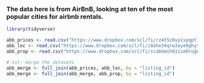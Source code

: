 ### The data here is from AirBnB, looking at ten of the most popular cities for airbnb rentals.

```r
library(tidyverse)

abb_prices <- read.csv("https://www.dropbox.com/scl/fi/rz4t5z8vy1spqptlvtsj7/airbnb_listing_price.csv?rlkey=r0eox5fixckhda984n4blu3tp&dl=0&raw=1")
abb_loc <- read.csv("https://www.dropbox.com/scl/fi/i8ohe34qrw3aye0ghysy5/airbnb_location_info.csv?rlkey=nldvzvfpryuwc3vk8hqj36e8p&dl=0&raw=1")
abb_prop <- read.csv("https://www.dropbox.com/scl/fi/scabomsh011ie0rog0ror/airbnb_property_info.csv?rlkey=28zqp78t3ubos3nb52cjm61sl&dl=0&raw=1")
```

```r
# 1st: merge the datasets
abb_merge <- full_join(abb_prices, abb_loc, by = "listing_id")
abb_merge <- full_join(abb_merge, abb_prop, by = "listing_id")
```